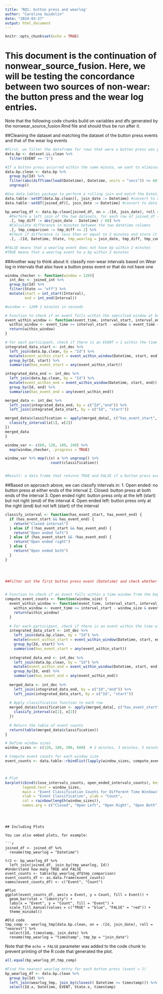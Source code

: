 ---
title: 'RQ1: button press and wearlog'
author: "Carolina Guidolin"
date: "2024-03-27"
output: html_document
---

```{r setup, include=FALSE}
knitr::opts_chunk$set(echo = TRUE)
```

# This document is the continuation of nonwear_source_fusion. Here, we will be testing the concordance between two sources of non-wear: the button press and the wear log entries.
Note that the following code chunks build on variables and dfs generated by the nonwear_source_fusion.Rmd file and should thus be run after it.

##Cleaning the dataset and matching the dataset of the button press events and that of the wear log events
```{r}
#First, we filter the dataframe for rows that were a button press was performed (EVENT = 1)
data.bp <- dataset.LL.clean %>%
  filter(EVENT == "1")

#If a button press occurred within the same minute, we want to eliminate it as likely the participants pressed it multiple times by accident
data.bp.clean <- data.bp %>%
  group_by(Id) %>%
  filter(abs(difftime(lead(Datetime), Datetime, units = "secs")) >= 60) %>%
  ungroup()

#Use data.tables package to perform a rolling join and match the Datetime of one dataset to the nearest Datetime of the other dataset
data.table::setDT(data.bp.clean)[, join_date := Datetime] #convert to data.table and append original column
data.table::setDT(joined_df)[, join_date := Datetime] #convert to data.table and append original column

bp_wearlog_df <- data.bp.clean[joined_df, on = .(Id, join_date), roll = "nearest"] %>%
  #Perform a left join of the two datasets, for each row of joined_df (wear log entries) the nearest data.bp.clean timestamp (button press) is found
  .[, tmp_diff := abs(join_date - Datetime) / 60] %>%  
  #Calculate difference in minutes between the two datetime columns
  .[, tmp_comparison := tmp_diff <= 2] %>%
  #Check if difference is less than or equal to 2 minutes and store it as TRUE or FALSE
  .[, .(Id, Datetime, State, tmp_wearlog = join_date, tmp_diff, tmp_comparison)] #select cols of interest

#FALSE means that a wearlog event does not have bp within 2 minutes
#TRUE means that a wearlog event ha a bp within 2 minutes
```

##Another way to think about it: classify non-wear intervals based on Wear log in intervals that also have a button press event or that do not have one
```{r}
window_checker <- function(window = 120){
  int_dec <- joined_int %>%
  group_by(Id) %>%
  filter(State == "off") %>%
  mutate(start = int_start(Interval),
         end = int_end(Interval))

#window <- 120# 2 minutes in seconds

# Function to check if an event falls within the specified window at both extremities of the interval
event_within_window <- function(event_time, interval_start, interval_end) {
  within_window <- event_time >= interval_start - window & event_time <= interval_end + window
  return(within_window)
}

# For each participant, check if there is an EVENT = 1 within the time window of the interval start
integrated_data_start <- int_dec %>%
  left_join(data.bp.clean, by = "Id") %>%
  mutate(event_within_start = event_within_window(Datetime, start, end)) %>%
  group_by(Id, start) %>%
  summarise(has_event_start = any(event_within_start))

integrated_data_end <- int_dec %>%
  left_join(data.bp.clean, by = "Id") %>%
  mutate(event_within_end = event_within_window(Datetime, start, end)) %>%
  group_by(Id, end) %>%
  summarise(has_event_end = any(event_within_end))

merged_data <- int_dec %>%
  left_join(integrated_data_end, by = c("Id","end")) %>%
  left_join(integrated_data_start, by = c("Id", "start"))

merged_data$classification <- apply(merged_data[, c("has_event_start", "has_event_end")], 1, function(x) {
  classify_interval(x[1], x[2])
})
merged_data
}

window_var <- c(60, 120, 180, 240) %>%
  map(window_checker, .progress = TRUE) 

window_var %>% map(\(x) x %>% ungroup() %>%
                     count(classification))


#Result: a data frame that returns TRUE and FALSE if a button press event was within 2 minutes of the start and of the end of the non-wear interval
```

##Based on approach above, we can classify intervals in:
1. Open ended: no button press at either ends of the interval
2. Closed: button press at both ends of the interval 
3. Open ended right: button press only at the left (start) but not right (end) of the interval
4. Open ended left: button press only at the right (end) but not left (start) of the interval
```{r}
classify_interval <- function(has_event_start, has_event_end) {
  if (has_event_start && has_event_end) {
    return("Closed interval")
  } else if (!has_event_start && has_event_end) {
    return("Open ended left")
  } else if (has_event_start && !has_event_end) {
    return("Open ended right")
  } else {
    return("Open ended both")
  }
}




##Filter out the first button press event (Datetime) and check whether that creates a one sided open interval interval
 
```




















```{r}
# Function to check if an event falls within a time window from the beginning and the end of an interval
compute_event_counts <- function(window_size) {
  event_within_window <- function(event_time, interval_start, interval_end) {
    within_window <- event_time >= interval_start - window_size & event_time <= interval_end + window_size
    return(within_window)
  }
  
  # For each participant, check if there is an event within the time window of the interval start
  integrated_data_start <- int_dec %>%
    left_join(data.bp.clean, by = "Id") %>%
    mutate(event_within_start = event_within_window(Datetime, start, end)) %>%
    group_by(Id, start) %>%
    summarise(has_event_start = any(event_within_start))
  
  integrated_data_end <- int_dec %>%
    left_join(data.bp.clean, by = "Id") %>%
    mutate(event_within_end = event_within_window(Datetime, start, end)) %>%
    group_by(Id, end) %>%
    summarise(has_event_end = any(event_within_end))
  
  merged_data <- int_dec %>%
    left_join(integrated_data_end, by = c("Id","end")) %>%
    left_join(integrated_data_start, by = c("Id", "start"))
  
  # Apply classification function to each row
  merged_data$classification <- apply(merged_data[, c("has_event_start", "has_event_end")], 1, function(x) {
    classify_interval(x[1], x[2])
  })
  
  # Return the table of event counts
  return(table(merged_data$classification))
}

# Define window sizes
window_sizes <- c(120, 180, 300, 600)  # 2 minutes, 3 minutes, 5 minutes, 10 minutes

# Compute event counts for each window size
event_counts <- data.table::rbindlist(lapply(window_sizes, compute_event_counts))



# Plot
barplot(cbind(close_intervals_counts, open_ended_intervals_counts), beside = TRUE, 
        legend.text = window_sizes, 
        main = "Event Classification Counts for Different Time Windows",
        xlab = "Event Classification", ylab = "Count",
        col = rainbow(length(window_sizes)),
        names.arg = c("Closed", "Open Left", "Open Right", "Open Both"))
```

```{r}


```




```


## Including Plots

You can also embed plots, for example:

```{r}
joined_df <- joined_df %>%
  rename(tmp_wearlog = "Datetime")

tr2 <- bp_wearlog_df %>%
  left_join(joined_df, join_by(tmp_wearlog, Id))
#Understand how many TRUE and FALSE
event_counts <- table(bp_wearlog_df$tmp_comparison)
event_counts_df <- as.data.frame(event_counts)
names(event_counts_df) <- c("Event", "Count")

#Plot
ggplot(event_counts_df, aes(x = Event, y = Count, fill = Event)) +
  geom_bar(stat = "identity") +
  labs(x = "Event", y = "Count", fill = "Event") +
  scale_fill_manual(values = c("TRUE" = "blue", "FALSE" = "red")) +
  theme_minimal()

#Old code
tmp_comp <- wearlog_tmp[data.bp.clean, on = .(Id, join_date), roll = "nearest"] %>%
  select(Id, timestamp, join_date) %>%
  rename(tmp_wearlog = "timestamp", tmp_bp = "join_date")

```

Note that the `echo = FALSE` parameter was added to the code chunk to prevent printing of the R code that generated the plot.

```{r}
all.equal(bp_wearlog_df,tmp_comp)

#Find the nearest wearlog entry for each button press (event = 1)
bp_wearlog_df <- data.bp.clean %>%
  group_by(Id) %>%
  left_join(wearlog_tmp, join_by(closest( Datetime >= timestamp))) %>% #biggest timestamp that is less than Datetime, i.e. the closest timestamp
  select(Id.x, Datetime, EVENT, State.x, timestamp)

```

